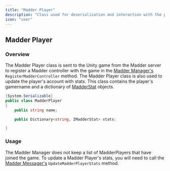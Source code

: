 ```yaml
---
title: "Madder Player"
description: "Class used for deserialization and interaction with the player's account to store stats"
icon: "user"
---
```


## Madder Player

### Overview

The Madder Player class is sent to the Unity game from the Madder server to register a Madder controller with the game in the [Madder Manager's](madder-manager#registermaddercontroller) `RegisterMadderController` method.
The Madder Player class is also used to update the player's account with stats.
This class contains the player's gamername and a dictionary of [MadderStat](madder-stat) objects.

```csharp
[System.Serializable]
public class MadderPlayer
{
    public string name;

    public Dictionary<string, IMadderStat> stats;

}
```

### Usage

The Madder Manager does not keep a list of MadderPlayers that have joined the game.
To update a Madder Player's stats, you will need to call the [Madder Messager's](madder-messager#updatemadderplayerstats) `UpdateMadderPlayerStats` method.
